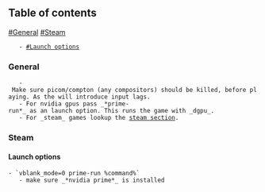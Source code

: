== Table of contents ==
[[#General]]
[[#Steam]]
	- [[#Launch options]]

=== General ===
	- Make sure picom/compton (any compositors) should be killed, before playing. As the will introduce input lags.
	- For nvidia gpus pass _*prime-run*_ as an launch option. This runs the game with _dgpu_.
	- For _steam_ games lookup the [[#Steam|steam section]].

=== Steam ===
==== Launch options ====
 - `vblank_mode=0 prime-run %command%`
	- make sure _*nvidia prime*_ is installed
